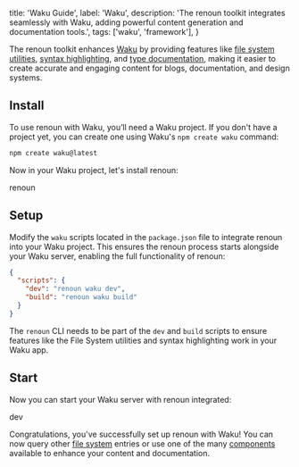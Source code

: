   title: 'Waku Guide',
  label: 'Waku',
  description:
    'The renoun toolkit integrates seamlessly with Waku, adding powerful content generation and documentation tools.',
  tags: ['waku', 'framework'],
}

The renoun toolkit enhances [Waku](https://waku.gg/) by providing features like [file system utilities](/utilities/file-system), [syntax highlighting](/components/code-block), and [type documentation](/components/reference), making it easier to create accurate and engaging content for blogs, documentation, and design systems.

## Install

To use renoun with Waku, you’ll need a Waku project. If you don't have a project yet, you can create one using Waku's `npm create waku` command:

```bash
npm create waku@latest
```

Now in your Waku project, let's install renoun:

<Command variant="install">renoun</Command>

## Setup

Modify the `waku` scripts located in the `package.json` file to integrate renoun into your Waku project. This ensures the renoun process starts alongside your Waku server, enabling the full functionality of renoun:

```json
{
  "scripts": {
    "dev": "renoun waku dev",
    "build": "renoun waku build"
  }
}
```

<Note>

The `renoun` CLI needs to be part of the `dev` and `build` scripts to ensure
features like the File System utilities and syntax highlighting work in your Waku app.

</Note>

## Start

Now you can start your Waku server with renoun integrated:

<Command variant="run">dev</Command>

Congratulations, you've successfully set up renoun with Waku! You can now query other [file system](/utilities/file-system) entries or use one of the many [components](/components) available to enhance your content and documentation.
